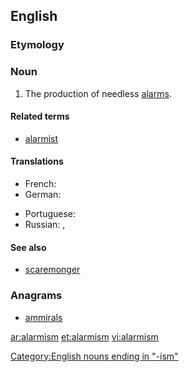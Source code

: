 ==English==

===Etymology===
{{suffix|alarm|ism}}

===Noun===
{{wikipedia}}
{{en-noun|-}}

# The production of needless [[alarm]]s.

====Related terms====
* [[alarmist]]

====Translations====
{{trans-top|production of needless alarms}}
* French: {{t|fr|alarmisme|m}}
* German: {{t-|de|Alarmismus|m}}
{{trans-mid}}
* Portuguese: {{t|pt|alarmismo|m}}
* Russian: {{t|ru|алармизм|m|tr=alarmízm|sc=Cyrl}}, {{t|ru|паникёрство|n|tr=panikjórstvo|sc=Cyrl}}
{{trans-bottom}}

====See also====
* [[scaremonger]]

===Anagrams===
* [[ammirals#English|ammirals]]

[[Category:English nouns ending in "-ism"]]

[[ar:alarmism]]
[[et:alarmism]]
[[vi:alarmism]]